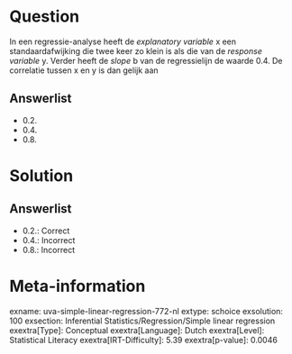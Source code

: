 Question
========

In een regressie-analyse heeft de *explanatory variable* x een
standaardafwijking die twee keer zo klein is als die van de *response
variable* y. Verder heeft de *slope* b van de regressielijn de waarde
0.4. De correlatie tussen x en y is dan gelijk aan

Answerlist
----------

* 0.2.
* 0.4.
* 0.8.

Solution
========

Answerlist
----------

* 0.2.: Correct
* 0.4.: Incorrect
* 0.8.: Incorrect

Meta-information
================
exname: uva-simple-linear-regression-772-nl
extype: schoice
exsolution: 100
exsection: Inferential Statistics/Regression/Simple linear regression
exextra[Type]: Conceptual
exextra[Language]: Dutch
exextra[Level]: Statistical Literacy
exextra[IRT-Difficulty]: 5.39
exextra[p-value]: 0.0046
